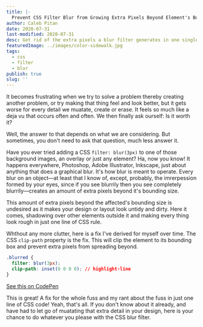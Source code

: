 ```yaml
---
title: |-
  Prevent CSS Filter Blur from Growing Extra Pixels Beyond Element's Box
author: Caleb Pitan
date: 2020-07-31
last-modified: 2020-07-31
desc: Get rid of the extra pixels a blur filter generates in one single CSS rule.
featuredImage: ../images/color-sidewalk.jpg
tags:
  - css
  - filter
  - blur
publish: true
slug: ''
---
```


It becomes frustrating when we try to solve a problem thereby creating another problem, or try making that thing feel and look better, but it gets worse for every detail we muatate, create or erase. It feels so much like a deja vu that occurs often and often. We then finally ask ourself: Is it worth it?  

Well, the answer to that depends on what we are considering. But sometimes, you don't need to ask that question, much less answer it.

Have you ever tried adding a CSS `filter: blur(3px)` to one of those background images, an overlay or just any element? Ha, now you know! It happens everywhere, Photoshop, Adobe Illustrator, Inkscape, just about anything that does a graphical blur. It's how blur is meant to operate. Every blur on an object&mdash;at least that I know of, except, probably, the imrerpession formed by your eyes, since if you see blurrily then you see completely blurrily&mdash;creates an amount of extra pixels beyond it's bounding size.

This amount of extra pixels beyond the affected's bounding size is undesired as it makes your design or layout look untidy and dirty. Here it comes, shadowing over other elements outside it and making every thing look rough in just one line of CSS rule.

<!-- ## The fix -->

Whthout any more clutter, here is a fix I've derived for myself over time. The CSS `clip-path` property is the fix. This will clip the element to its bounding box and prevent extra pixels from spreading beyond.

```css
.blurred {
  filter: blur(3px);
  clip-path: inset(0 0 0 0); // highlight-line
}
```

[See this on CodePen](https://codepen.io/calebpitan/pen/mdPdEOr)

This is great! A fix for the whole fuss and my rant about the fuss in just one line of CSS code! Yeah, that's all. If you don't know about it already, and have had to let go of muatating that extra detail in your design, here is your chance to do whatever you please with the CSS blur filter.
